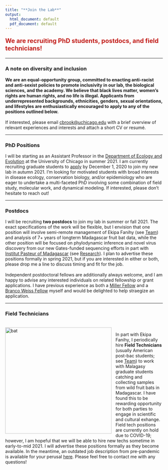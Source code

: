 ```yaml
---
title: "**Join the Lab**"
output:
  html_document: default
  pdf_document: default
---
```


<style type="text/css">
h1.title {
  font-size: 31px;
  text-align: left;
  color:black;
}
</style>



<div style="text-align: left; font-size: 1.4em; color:#C11B17;">
**We are recruiting PhD students, postdocs, and field technicians!**
</div>


---

### **A note on diversity and inclusion**

**We are an equal-opportunity group, committed to enacting anti-racist and anti-sexist policies to promote inclusivity in our lab, the biological sciences, and the academy. We believe that black lives matter, women's rights are human rights, and no life is illegal. Applicants from underrepresented backgrounds, ethnicities, genders, sexual orientations, and lifestyles are enthusiastically encouraged to apply to any of the positions outlined below.**
<br> 
<br> 
If interested, please email [cbrook@uchicago.edu](cbrook@uchicago.edu) with a brief overview of relevant experiences and interests and attach a short CV or resumé.

---

### **PhD Positions**

I will be starting as an Assistant Professor in the [Department of Ecology and Evolution](https://ecologyandevolution.uchicago.edu/) at the University of Chicago in summer 2021. I am currently recruiting graduate students to [apply](https://biosciences.uchicago.edu/admissions) by December 1, 2020 to join my new lab in autumn 2021. I'm looking for motivated students with broad interests in disease ecology, conservation biology, and/or epidemiology who are eager to undertake a multi-faceted PhD involving some combination of field study, molecular work, and dynamical modeling. If interested, please don't hesitate to reach out!

---

### **Postdocs**

I will be recruiting **two postdocs** to join my lab in summer or fall 2021. The exact specifications of the work will be flexible, but I envision that one position will involve semi-remote management of Ekipa Fanihy (see [Team](team.html)) and analysis of 7+ years of longterm Madagascar fruit bat data, while the other position will be focused on phylodynamic inference and novel virus discovery from our new Gates-funded sequencing efforts in part with [Institut Pasteur of Madagascar ](http://www.pasteur.mg/) (see [Research](research_interests.html)). I plan to advertise these positions formally in spring 2021, but if you are interested in either or both, please drop me a line to discuss timing and fit for the job.
<br> 
<br> 
Independent postdoctoral fellows are additionally always welcome, and I am happy to advise any interested individuals on related fellowship or grant applications. I have previous experience as both a [Miller Fellow](http://miller.berkeley.edu/) and a [Branco Weiss Fellow](https://brancoweissfellowship.org/) myself and would be delighted to help straegize an application.

---


### **Field Technicians**
<br>
<img src="ekipa_fanihy_happy.jpg" alt="bat" style="height: 340px; padding-right: 10px;" align="left"><div style="text-align: left; font-size: 1.2em; padding-right=100px">
</div>

In part with Ekipa Fanihy, I periodically hire **Field Technicians** (usually American post-bac students; see [Team](team.html)) to work with Malagasy graduate students catching and collecting samples from wild fruit bats in Madagascar. I have found this to be rewarding opportunity for both parties to engage in scientific and cultural exhange. Field tech positions are currently on hold due to COVID-19; however, I am hopeful that we will be able to hire new techs sometime in early-to-mid 2021. I will advertise these positions formally as they become available. In the meantime, an outdated job description from pre-pandemic is available for your perusal [here](fieldtechjob.html). Please feel free to contact me with any questions!
